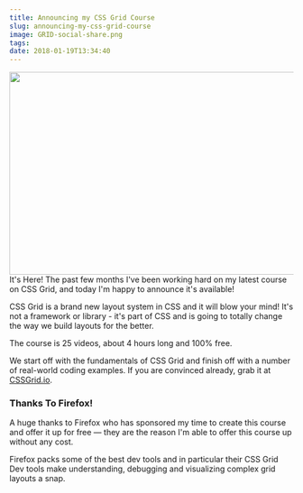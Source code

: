 ```yaml
---
title: Announcing my CSS Grid Course
slug: announcing-my-css-grid-course
image: GRID-social-share.png
tags: 
date: 2018-01-19T13:34:40
---
```


<img class="size-large wp-image-4088" src="GRID-social-share-650x366.png" alt="" width="640" height="360" />
It's Here! The past few months I've been working hard on my latest course on CSS Grid, and today I'm happy to announce it's available!

CSS Grid is a brand new layout system in CSS and it will blow your mind! It's not a framework or library - it's part of CSS and is going to totally change the way we build layouts for the better.

The course is 25 videos, about 4 hours long and 100% free.

We start off with the fundamentals of CSS Grid and finish off with a number of real-world coding examples. If you are convinced already, grab it at <a href="https://CSSGrid.io">CSSGrid.io</a>.

<h3>Thanks To Firefox!</h3>

A huge thanks to Firefox who has sponsored my time to create this course and offer it up for free — they are the reason I'm able to offer this course up without any cost.

Firefox packs some of the best dev tools and in particular their CSS Grid Dev tools make understanding, debugging and visualizing complex grid layouts a snap.
